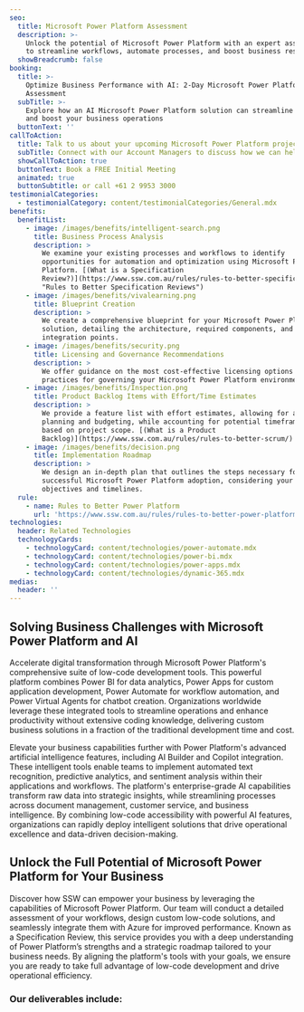 ```yaml
---
seo:
  title: Microsoft Power Platform Assessment
  description: >-
    Unlock the potential of Microsoft Power Platform with an expert assessment
    to streamline workflows, automate processes, and boost business results.
  showBreadcrumb: false
booking:
  title: >-
    Optimize Business Performance with AI: 2-Day Microsoft Power Platform
    Assessment
  subTitle: >-
    Explore how an AI Microsoft Power Platform solution can streamline processes
    and boost your business operations
  buttonText: ''
callToAction:
  title: Talk to us about your upcoming Microsoft Power Platform project
  subTitle: Connect with our Account Managers to discuss how we can help.
  showCallToAction: true
  buttonText: Book a FREE Initial Meeting
  animated: true
  buttonSubtitle: or call +61 2 9953 3000
testimonialCategories:
  - testimonialCategory: content/testimonialCategories/General.mdx
benefits:
  benefitList:
    - image: /images/benefits/intelligent-search.png
      title: Business Process Analysis
      description: >
        We examine your existing processes and workflows to identify
        opportunities for automation and optimization using Microsoft Power
        Platform. [(What is a Specification
        Review?)](https://www.ssw.com.au/rules/rules-to-better-specification-reviews/
        "Rules to Better Specification Reviews")
    - image: /images/benefits/vivalearning.png
      title: Blueprint Creation
      description: >
        We create a comprehensive blueprint for your Microsoft Power Platform
        solution, detailing the architecture, required components, and Azure
        integration points.
    - image: /images/benefits/security.png
      title: Licensing and Governance Recommendations
      description: >
        We offer guidance on the most cost-effective licensing options and best
        practices for governing your Microsoft Power Platform environment.
    - image: /images/benefits/Inspection.png
      title: Product Backlog Items with Effort/Time Estimates
      description: >
        We provide a feature list with effort estimates, allowing for accurate
        planning and budgeting, while accounting for potential timeframe changes
        based on project scope. [(What is a Product
        Backlog)](https://www.ssw.com.au/rules/rules-to-better-scrum/)
    - image: /images/benefits/decision.png
      title: Implementation Roadmap
      description: >
        We design an in-depth plan that outlines the steps necessary for
        successful Microsoft Power Platform adoption, considering your business
        objectives and timelines.
  rule:
    - name: Rules to Better Power Platform
      url: 'https://www.ssw.com.au/rules/rules-to-better-power-platform/'
technologies:
  header: Related Technologies
  technologyCards:
    - technologyCard: content/technologies/power-automate.mdx
    - technologyCard: content/technologies/power-bi.mdx
    - technologyCard: content/technologies/power-apps.mdx
    - technologyCard: content/technologies/dynamic-365.mdx
medias:
  header: ''
---
```


## Solving Business Challenges with Microsoft Power Platform and AI

Accelerate digital transformation through Microsoft Power Platform's comprehensive suite of low-code development tools. This powerful platform combines Power BI for data analytics, Power Apps for custom application development, Power Automate for workflow automation, and Power Virtual Agents for chatbot creation. Organizations worldwide leverage these integrated tools to streamline operations and enhance productivity without extensive coding knowledge, delivering custom business solutions in a fraction of the traditional development time and cost.

Elevate your business capabilities further with Power Platform's advanced artificial intelligence features, including AI Builder and Copilot integration. These intelligent tools enable teams to implement automated text recognition, predictive analytics, and sentiment analysis within their applications and workflows. The platform's enterprise-grade AI capabilities transform raw data into strategic insights, while streamlining processes across document management, customer service, and business intelligence. By combining low-code accessibility with powerful AI features, organizations can rapidly deploy intelligent solutions that drive operational excellence and data-driven decision-making.

## Unlock the Full Potential of Microsoft Power Platform for Your Business

Discover how SSW can empower your business by leveraging the capabilities of Microsoft Power Platform. Our team will conduct a detailed assessment of your workflows, design custom low-code solutions, and seamlessly integrate them with Azure for improved performance. Known as a Specification Review, this service provides you with a deep understanding of Power Platform’s strengths and a strategic roadmap tailored to your business needs. By aligning the platform's tools with your goals, we ensure you are ready to take full advantage of low-code development and drive operational efficiency.

<VideoEmbed url="https://www.youtube.com/watch?v=lYR1ezTKJgA&t=15s" caption="Cost cutting with Power Apps and development strategies with Richard Campbell and Ulysses Maclaren (6 mins)" duration="" removeMargin={false} />

### Our deliverables include:
